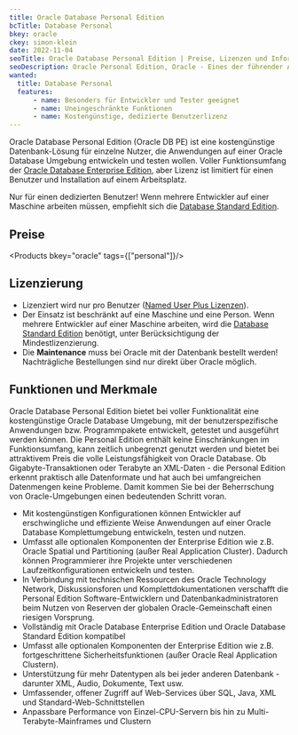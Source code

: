 ```yaml
---
title: Oracle Database Personal Edition
bcTitle: Database Personal
bkey: oracle
ckey: simon-klein
date: 2022-11-04
seoTitle: Oracle Database Personal Edition | Preise, Lizenzen und Informationen
seoDescription: Oracle Personal Edition, Oracle - Eines der führender Anbieter 'Relationaler Datenbank Management Systemen' (RDBMS) .
wanted:
  title: Database Personal
  features:
      - name: Besonders für Entwickler und Tester geeignet
      - name: Uneingeschränkte Funktionen
      - name: Kostengünstige, dedizierte Benutzerlizenz
---
```




<Intro>

Oracle Database Personal Edition (Oracle DB PE) ist eine kostengünstige Datenbank-Lösung für einzelne Nutzer, die Anwendungen auf einer Oracle Database Umgebung entwickeln und testen wollen.
Voller Funktionsumfang der [Oracle Database Enterprise Edition](/hersteller/oracle/database-enterprise-edition/), aber Lizenz ist limitiert für einen Benutzer und Installation auf einem Arbeitsplatz.

</Intro>

<TOC />

<Info>

Nur für einen dedizierten Benutzer! Wenn mehrere Entwickler auf einer Maschine arbeiten müssen, empfiehlt sich die [Database Standard Edition](/hersteller/oracle/database-standard-edition/).

</Info>




## Preise

<Products bkey="oracle" tags={["personal"]}/>


## Lizenzierung

<ArrowList>

- Lizenziert wird nur pro Benutzer ([Named User Plus Lizenzen](/glossar/named-user-plus-license-oracle/)).
- Der Einsatz ist beschränkt auf eine Maschine und eine Person. Wenn mehrere Entwickler auf einer Maschine arbeiten, wird die [Database Standard Edition](/hersteller/oracle/database-standard-edition/) benötigt, unter Berücksichtigung der Mindestlizenzierung.
- Die **Maintenance** muss bei Oracle mit der Datenbank bestellt werden! Nachträgliche Bestellungen sind nur direkt über Oracle möglich.

</ArrowList>


## Funktionen und Merkmale

  Oracle Database Personal Edition bietet bei voller Funktionalität eine kostengünstige Oracle Database Umgebung, mit der benutzerspezifische Anwendungen bzw. Programmpakete entwickelt, getestet und ausgeführt werden können. Die Personal Edition enthält keine Einschränkungen im Funktionsumfang, kann zeitlich unbegrenzt genutzt werden und bietet bei attraktivem Preis die volle Leistungsfähigkeit von Oracle Database.
  Ob Gigabyte-Transaktionen oder Terabyte an XML-Daten - die Personal Edition erkennt praktisch alle Datenformate und hat auch bei umfangreichen Datenmengen keine Probleme. Damit kommen Sie bei der Beherrschung von Oracle-Umgebungen einen bedeutenden Schritt voran.

  <ArrowList>

- Mit kostengünstigen Konfigurationen können Entwickler auf erschwingliche und effiziente Weise Anwendungen auf einer Oracle Database Komplettumgebung entwickeln, testen und nutzen.
- Umfasst alle optionalen Komponenten der Enterprise Edition wie z.B. Oracle Spatial und Partitioning (außer Real Application Cluster). Dadurch können Programmierer ihre Projekte unter verschiedenen Laufzeitkonfigurationen entwickeln und testen.
- In Verbindung mit technischen Ressourcen des Oracle Technology Network, Diskussionsforen und Komplettdokumentationen verschafft die Personal Edition Software-Entwicklern und Datenbankadministratoren beim Nutzen von Reserven der globalen Oracle-Gemeinschaft einen riesigen Vorsprung.
- Vollständig mit Oracle Database Enterprise Edition und Oracle Database Standard Edition kompatibel
- Umfasst alle optionalen Komponenten der Enterprise Edition wie z.B. fortgeschrittene Sicherheitsfunktionen (außer Oracle Real Application Clustern).
- Unterstützung für mehr Datentypen als bei jeder anderen Datenbank - darunter XML, Audio, Dokumente, Text usw.
- Umfassender, offener Zugriff auf Web-Services über SQL, Java, XML und Standard-Web-Schnittstellen
- Anpassbare Performance von Einzel-CPU-Servern bis hin zu Multi-Terabyte-Mainframes und Clustern

</ArrowList>
